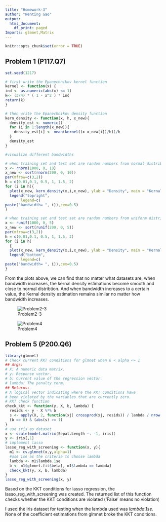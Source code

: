 ```yaml
---
title: "Homework-3"
author: "Wenting Gao"
output:
  html_document:
    df_print: paged
Imports: glmnet,Matrix
---
```

<!--
%\VignetteEngine{knitr::rmarkdown}
%\VignetteIndexEntry{The linear model vignette}
-->

```r
knitr::opts_chunk$set(error = TRUE)
```

## Problem 1 (P117.Q7)
```r
set.seed(1217)

# first write the Epanechnikov kernel function 
kernel <- function(x) {
ind <- as.numeric(abs(x) <= 1)
k<- (3/4) * ( 1 - x^2 ) * ind
return(k)
}

# then write the Epanechnikov density function 
kern_density <- function(x, h, x_new){
  density_est <- numeric()
  for (i in 1:length(x_new)){
    density_est[i] <- mean(kernel((x-x_new[i])/h))/h
  }
  density_est
}

#visualize different bandwidths

# when training set and test set are random numbers from normal distribution
x <- rnorm(1000, 0, 10)
x_new <- sort(rnorm(200, 0, 10))
par(mfrow=c(3,2))
h = c(0.01,0.1, 0.5, 1, 1.5, 2)
for (i in h){
  plot(x_new, kern_density(x,i,x_new), ylab = "Density", main = "Kernal density estimation", type = "l")  
  legend("topright",
       legend=c(
paste("bandwidth= ", i)),cex=0.5)
}

# when training set and test set are random numbers from uniform distribution
x <- runif(1000, 0, 5)
x_new <- sort(runif(200, 0, 5))
par(mfrow=c(3,2))
h = c(0.01,0.1, 0.5, 1, 1.5, 2)
for (i in h)
  {
  plot(x_new, kern_density(x,i,x_new), ylab = "Density", main = "Kernal density estimation", type = "l")  
  legend("bottom",
       legend=c(
paste("bandwidth= ", i)),cex=0.5)
}
```

 From the plots above, we can find that no matter what datasets are, when bandwidth increases, the kernal density estimations become smooth and close to normal distribtion. And when bandwidth increases to a certain value, the Kernal density estimation remains similar no matter how bandwidth increases.

![Problem2-3](pset.jpeg)

![Problem4](pset1.jpeg)

## Problem 5 (P200.Q6)

```r

library(glmnet)
# Check current KKT conditions for glmnet when 0 < alpha <= 1
## Args:
# X: A numeric data matrix.
# y: Response vector.
# b: Current value of the regression vector.
# lambda: The penalty term.
## Returns:
# A logical vector indicating where the KKT conditions have
# been violated by the variables that are currently zero.
# KKT check function
check_kkt <- function(y, X, b, lambda) {
  resids <- y - X %*% b 
  s <- apply(X, 2, function(xj) crossprod(xj, resids)) / lambda / nrow(X)
  (b == 0) & (abs(s) >= 1)
}
# use iris as dataset
x <- scale(model.matrix(Sepal.Length ~. -1, iris))
y <- iris[,1]
# implement lasso 
lasso_reg_with_screening <- function(x, y){
  m1 <- cv.glmnet(x,y,alpha=1)
  #use 1se as the criteria to choose lambda
  lambda <- m1$lambda.1se
  b <- m1$glmnet.fit$beta[, m1$lambda == lambda]
  check_kkt(y, x, b, lambda)
}
lasso_reg_with_screening(x, y)
```

 Based on the KKT conditions for lasso regression, the lasso_reg_with_screening was created. The returned list of this function checks whether the KKT conditions are violated ('False' means no violation)

 I used the iris dataset for testing when the lambda used was $lambda.1se$. None of the coefficient estimations from glmnet broke the KKT conditions.  